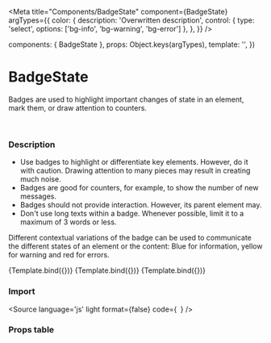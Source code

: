 

<Meta 
  title="Components/BadgeState" 
  component={BadgeState}
  argTypes={{
    color: {
      description: 'Overwritten description',
      control: {
        type:    'select',
        options: ['bg-info', 'bg-warning', 'bg-error']
      },
    },
  }}
/>

  components: { BadgeState },
  props:      Object.keys(argTypes),
  template:   '<BadgeState v-bind="$props" />',
})


# BadgeState

Badges are used to highlight important changes of state in an element, mark them, or draw attention to counters.

<br/>

### Description

- Use badges to highlight or differentiate key elements. However, do it with caution. Drawing attention to many pieces may result in creating much noise.
- Badges are good for counters, for example, to show the number of new messages.
- Badges should not provide interaction. However, its parent element may.
- Don't use long texts within a badge. Whenever possible, limit it to a maximum of 3 words or less. 


Different contextual variations of the badge can be used to communicate the different states of an element or the content: Blue for information, yellow for warning and red for errors.

<Canvas>
  <Story
    name="Info"
    args={{
      label: 'Hello world',
      color: 'bg-info'
    }}>
    {Template.bind({})}
  </Story>
  <Story
    name="Warning"
    args={{
      label: 'Hello World',
      color: 'bg-warning'
    }}>
    {Template.bind({})}
  </Story>
  <Story
    name="Error"
    args={{
      label: 'Hello World',
      color: 'bg-error'
    }}>
    {Template.bind({})}
  </Story>
</Canvas>

### Import

<Source
  language='js'
  light
  format={false}
  code={`
  `}
/>

### Props table

<ArgsTable of={BadgeState} />


